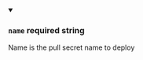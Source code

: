 
<details className="config-field" data-expandable="false" open>
<summary>

### `name` <span class="config-field-required" data-required="false">required</span> <span class="config-field-type">string</span> <span class="config-field-default"></span>

</summary>

Name is the pull secret name to deploy




</details>
